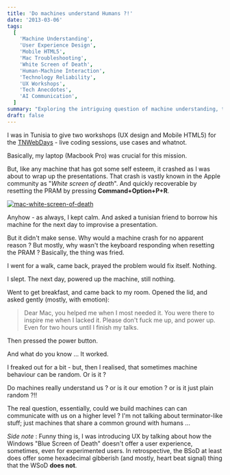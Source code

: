 ```yaml
---
title: 'Do machines understand Humans ?!'
date: '2013-03-06'
tags:
  [
    'Machine Understanding',
    'User Experience Design',
    'Mobile HTML5',
    'Mac Troubleshooting',
    'White Screen of Death',
    'Human-Machine Interaction',
    'Technology Reliability',
    'UX Workshops',
    'Tech Anecdotes',
    'AI Communication',
  ]
summary: "Exploring the intriguing question of machine understanding, this post recounts a personal experience with a Mac's White Screen of Death during crucial workshops in Tunisia. It ponders whether machines can communicate on a higher level with humans, beyond random behavior or technical functionality."
draft: false
---
```


I was in Tunisia to give two workshops (UX design and Mobile HTML5) for the [TNWebDays](http://tnwebdays.com 'TNwebDays') - live coding sessions, use cases and whatnot.

Basically, my laptop (Macbook Pro) was crucial for this mission.

But, like any machine that has got some self esteem, it crashed as I was about to wrap up the presentations. That crash is vastly known in the Apple community as "_White screen of death_". And quickly recoverable by resetting the PRAM by pressing **Command+Option+P+R**.

[![mac-white-screen-of-death](/static/images/mac-white-screen-of-death-225x300.jpg)](/static/images/mac-white-screen-of-death.jpg)

Anyhow - as always, I kept calm. And asked a tunisian friend to borrow his machine for the next day to improvise a presentation.

But it didn't make sense. Why would a machine crash for no apparent reason ? But mostly, why wasn't the keyboard responding when resetting the PRAM ? Basically, the thing was fried.

I went for a walk, came back, prayed the problem would fix itself. Nothing.

I slept. The next day, powered up the machine, still nothing.

Went to get breakfast, and came back to my room. Opened the lid, and asked gently (mostly, with emotion):

> Dear Mac, you helped me when I most needed it. You were there to inspire me when I lacked it. Please don't fuck me up, and power up. Even for two hours until I finish my talks.

Then pressed the power button.

And what do you know ... It worked.

I freaked out for a bit - but, then I realised, that sometimes machine behaviour can be random. Or is it ?

Do machines really understand us ? or is it our emotion ? or is it just plain random ?!!

The real question, essentially, could we build machines can can communicate with us on a higher level ? I'm not talking about terminator-like stuff; just machines that share a common ground with humans ...

*Side note* : Funny thing is, I was introducing UX by talking about how the Windows "Blue Screen of Death" doesn't offer a user experience, sometimes, even for experimented users. In retrospective, the BSoD at least does offer some hexadecimal gibberish (and mostly, heart beat signal) thing that the WSoD **does not**.
